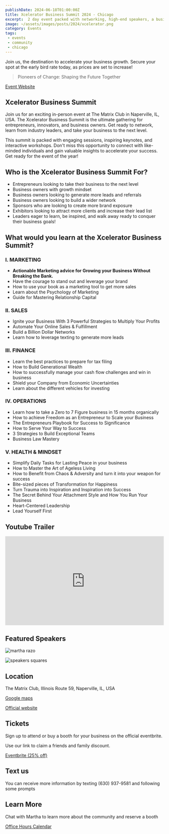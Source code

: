 ```yaml
---
publishDate: 2024-06-18T01:00:00Z
title: Xcelerator Business Summit 2024 - Chicago
excerpt:  2 day event packed with networking, high-end speakers, a business expo, workshops, performances, and many other surprises
image: ~/assets/images/posts/2024/xcelerator.png
category: Events
tags:
 - events
 - community
 - chicago
---
```


Join us, the destination to accelerate your business growth. Secure your spot at the early bird rate today, as prices are set to increase!


> Pioneers of Change: Shaping the Future Together

[Event Website](https://www.xbsinfo.com/)

## Xcelerator Business Summit

Join us for an exciting in-person event at The Matrix Club in Naperville, IL, USA.
The Xcelerator Business Summit is the ultimate gathering for entrepreneurs, innovators, and business owners.
Get ready to network, learn from industry leaders, and take your business to the next level.

This summit is packed with engaging sessions, inspiring keynotes, and interactive workshops.
Don't miss this opportunity to connect with like-minded individuals and gain valuable insights to accelerate your success. Get ready for the event of the year!

## Who is the Xcelerator Business Summit For?

- Entrepreneurs looking to take their business to the next level
- Business owners with growth mindset
- Business owners looking to generate more leads and referrals
- Business owners looking to build a wider network
- Sponsors who are looking to create more brand exposure
- Exhibitors looking to attract more clients and increase their lead list
- Leaders eager to learn, be inspired, and walk away ready to conquer their business goals!

## What would you learn at the Xcelerator Business Summit?

### I. MARKETING

- **Actionable Marketing advice for Growing your Business Without Breaking the Bank.**
- Have the courage to stand out and leverage your brand
- How to use your book as a marketing tool to get more sales
- Learn about the Psychology of Marketing
- Guide for Mastering Relationship Capital

### II. SALES

- Ignite your Business With 3 Powerful Strategies to Multiply Your Profits
- Automate Your Online Sales & Fulfillment
- Build a Billion Dollar Networks
- Learn how to leverage texting to generate more leads

### III. FINANCE

- Learn the best practices to prepare for tax filing
- How to Build Generational Wealth
- How to successfully manage your cash flow challenges and win in business
- Shield your Company from Economic Uncertainties
- Learn about the different vehicles for investing

### IV. OPERATIONS

- Learn how to take a Zero to 7 Figure business in 15 months organically
- How to achieve Freedom as an Entrepreneur to Scale your Business
- The Entrepreneurs Playbook for Success to Significance
- How to Serve Your Way to Success
- 3 Strategies to Build Exceptional Teams
- Business Law Mastery

### V. HEALTH & MINDSET

- Simplify Daily Tasks for Lasting Peace in your business
- How to Master the Art of Ageless Living
- How to Benefit from Chaos & Adversity and turn it into your weapon for success
- Bite-sized pieces of Transformation for Happiness
- Turn Trauma into Inspiration and Inspiration into Success
- The Secret Behind Your Attachment Style and How You Run Your Business
- Heart-Centered Leadership
- Lead Yourself First

## Youtube Trailer

<div style="position: relative; overflow: hidden; padding-top: 56.25%; height: 0;">
<iframe width="560" height="315" style="position: absolute; top: 0; left: 0; width: 100%; height: 100%;" src="https://www.youtube.com/embed/SKyG_ljihXE?si=TPNO4u7il4Tovinf" title="YouTube video player" frameborder="0" allow="accelerometer; autoplay; clipboard-write; encrypted-media; gyroscope; picture-in-picture; web-share" referrerpolicy="strict-origin-when-cross-origin" allowfullscreen autoplay="false"></iframe>
</div>

## Featured Speakers

![martha razo](~/assets/images/posts/2024/xcelerator/marta.jpeg)

![speakers squares](~/assets/images/posts/2024/xcelerator/speakers.jpeg)

## Location

The Matrix Club, Illinois Route 59, Naperville, IL, USA

[Google maps](https://g.co/kgs/rHhWqGJ)

[Official website](https://www.matrixvenue.com/about/)

## Tickets

Sign up to attend or buy a booth for your business on the official eventbrite.

Use our link to claim a friends and family discount.

[Eventbrite (25% off)](https://www.eventbrite.com/e/xcelerator-business-summit-2024-tickets-739076596997?discount=camila)

## Text us

You can receive more information by texting (630) 937-9581 and following some prompts

## Learn More

Chat with Martha to learn more about the community and reserve a booth

[Office Hours Calendar](https://calendly.com/martharazo/xbs-booth?)
